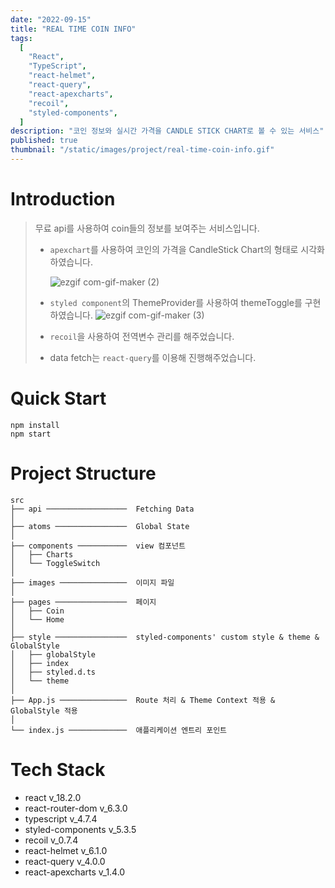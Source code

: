 ```yaml
---
date: "2022-09-15"
title: "REAL TIME COIN INFO"
tags:
  [
    "React",
    "TypeScript",
    "react-helmet",
    "react-query",
    "react-apexcharts",
    "recoil",
    "styled-components",
  ]
description: "코인 정보와 실시간 가격을 CANDLE STICK CHART로 볼 수 있는 서비스"
published: true
thumbnail: "/static/images/project/real-time-coin-info.gif"
---
```


# Introduction

> 무료 api를 사용하여 coin들의 정보를 보여주는 서비스입니다.
>
> - `apexchart`를 사용하여 코인의 가격을 CandleStick Chart의 형태로 시각화하였습니다.
>
>   ![ezgif com-gif-maker (2)](https://user-images.githubusercontent.com/56423604/197561313-2defe8e5-31d0-4402-9a2a-13614b0d76a2.gif)
>
> - `styled component`의 ThemeProvider를 사용하여 themeToggle를 구현하였습니다.
>   ![ezgif com-gif-maker (3)](https://user-images.githubusercontent.com/56423604/197562141-cf451cff-16bd-41c0-83e8-66818a7c482b.gif)
>
> - `recoil`을 사용하여 전역변수 관리를 해주었습니다.
>
> - data fetch는 `react-query`를 이용해 진행해주었습니다.

# Quick Start

```shell
npm install
npm start
```

# Project Structure

```Plain Text
src
├── api ──────────────────  Fetching Data
│
├── atoms ────────────────  Global State
│
├── components ───────────  view 컴포넌트
│   ├── Charts
│   └── ToggleSwitch
│
├── images ───────────────  이미지 파일
│
├── pages ────────────────  페이지
│   ├── Coin
│   └── Home
│
├── style ────────────────  styled-components' custom style & theme & GlobalStyle
│   ├── globalStyle
│   ├── index
│   ├── styled.d.ts
│   └── theme
│
├── App.js ───────────────  Route 처리 & Theme Context 적용 & GlobalStyle 적용
│
└── index.js ─────────────  애플리케이션 엔트리 포인트
```

# Tech Stack

- react v_18.2.0
- react-router-dom v_6.3.0
- typescript v_4.7.4
- styled-components v_5.3.5
- recoil v_0.7.4
- react-helmet v_6.1.0
- react-query v_4.0.0
- react-apexcharts v_1.4.0